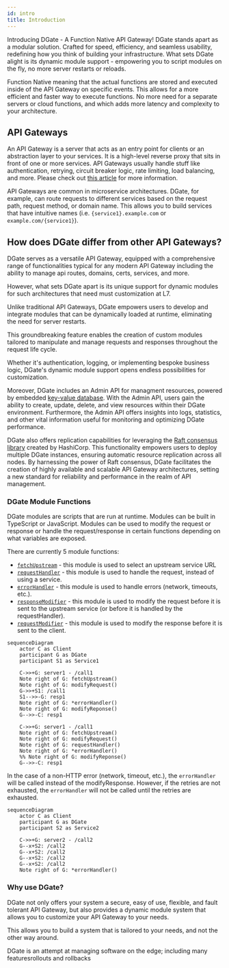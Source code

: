 ```yaml
---
id: intro
title: Introduction
---
```


Introducing DGate - A Function Native API Gateway! DGate stands apart as a modular solution. Crafted for speed, efficiency, and seamless usability, redefining how you think of building your infrastructure. What sets DGate alight is its dynamic module support - empowering you to script modules on the fly, no more server restarts or reloads.

Function Native meaning that the actual functions are stored and executed inside of the API Gateway on specific events. This allows for a more efficient and faster way to execute functions. No more need for a separate servers or cloud functions, and which adds more latency and complexity to your architecture.

## API Gateways

An API Gateway is a server that acts as an entry point for clients or an abstraction layer to your services. It is a high-level reverse proxy that sits in front of one or more services. API Gateways usually handle stuff like authentication, retrying, circuit breaker logic, rate limiting, load balancing, and more. Please check out [this article](https://microservices.io/patterns/apigateway.html) for more information.

API Gateways are common in microservice architectures. DGate, for example, can route requests to different services based on the request path, request method, or domain name. This allows you to build services that have intuitive names (i.e. `{service1}.example.com` or `example.com/{service1}`).

## How does DGate differ from other API Gateways?

DGate serves as a versatile API Gateway, equipped with a comprehensive range of functionalities typical for any modern API Gateway including the ability to manage api routes, domains, certs, services, and more.

However, what sets DGate apart is its unique support for dynamic modules for such architectures that need must customization at L7.

Unlike traditional API Gateways, DGate empowers users to develop and integrate modules that can be dynamically loaded at runtime, eliminating the need for server restarts.

This groundbreaking feature enables the creation of custom modules tailored to manipulate and manage requests and responses throughout the request life cycle.

Whether it's authentication, logging, or implementing bespoke business logic, DGate's dynamic module support opens endless possibilities for customization.

Moreover, DGate includes an Admin API for managment resources, powered by embedded [key-value database](https://github.com/dgraph-io/badger). With the Admin API, users gain the ability to create, update, delete, and view resources within their DGate environment. Furthermore, the Admin API offers insights into logs, statistics, and other vital information useful for monitoring and optimizing DGate performance.

DGate also offers replication capabilities for leveraging the [Raft consensus library](https://github.com/hashicorp/raft) created by HashiCorp. This functionality empowers users to deploy multiple DGate instances, ensuring automatic resource replication across all nodes. By harnessing the power of Raft consensus, DGate facilitates the creation of highly available and scalable API Gateway architectures, setting a new standard for reliability and performance in the realm of API management.

### DGate Module Functions

DGate modules are scripts that are run at runtime. Modules can be built in TypeScript or JavaScript. Modules can be used to modify the request or response or handle the request/response in certain functions depending on what variables are exposed.

There are currently 5 module functions:
- [`fetchUpstream`](/docs/resources/modules#fetchUpstream) - this module is used to select an upstream service URL
- [`requestHandler`](/docs/resources/modules#requestHandler) - this module is used to handle the request, instead of using a service.
- [`errorHandler`](/docs/resources/modules#errorHandler) - this module is used to handle errors (network, timeouts, etc.).
- [`responseModifier`](/docs/resources/modules#responseModifier) - this module is used to modify the request before it is sent to the upstream service (or before it is handled by the requestHandler).
- [`requestModifier`](/docs/resources/modules#requestModifier) - this module is used to modify the response before it is sent to the client.

```mermaid
sequenceDiagram
    actor C as Client
    participant G as DGate
    participant S1 as Service1

    C->>+G: server1 - /call1
    Note right of G: fetchUpstream()
    Note right of G: modifyRequest()
    G->>+S1: /call1
    S1-->>-G: resp1
    Note right of G: *errorHandler()
    Note right of G: modifyReponse()
    G-->>-C: resp1

    C->>+G: server1 - /call1
    Note right of G: fetchUpstream()
    Note right of G: modifyRequest()
    Note right of G: requestHandler()
    Note right of G: *errorHandler()
    %% Note right of G: modifyReponse()
    G-->>-C: resp1
```

In the case of a non-HTTP error (network, timeout, etc.), the `errorHandler` will be called instead of the modifyResponse. However, if the retries are not exhausted, the `errorHandler` will not be called until the retries are exhausted.
  
```mermaid
sequenceDiagram
    actor C as Client
    participant G as DGate
    participant S2 as Service2

    C->>+G: server2 - /call2
    G--x+S2: /call2
    G--x+S2: /call2
    G--x+S2: /call2
    G--x+S2: /call2
    Note right of G: *errorHandler()
```

### Why use DGate?

DGate not only offers your system a secure, easy of use, flexible, and fault tolerant API Gateway, but also provides a dynamic module system that allows you to customize your API Gateway to your needs.

This allows you to build a system that is tailored to your needs, and not the other way around.

DGate is an attempt at managing software on the edge; including many featuresrollouts and rollbacks